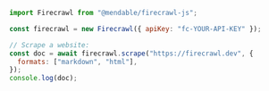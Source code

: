 ```js Node
import Firecrawl from "@mendable/firecrawl-js";

const firecrawl = new Firecrawl({ apiKey: "fc-YOUR-API-KEY" });

// Scrape a website:
const doc = await firecrawl.scrape("https://firecrawl.dev", {
  formats: ["markdown", "html"],
});
console.log(doc);
```
